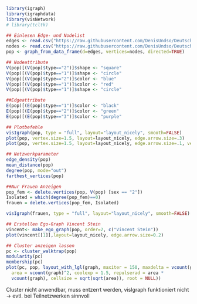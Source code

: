 ```{r Einlesen}
library(igraph)
library(igraphdata)
library(visNetwork)
# library(tcltk)

## Einlesen Edge- und Nodelist
edges <- read.csv("https://raw.githubusercontent.com/DenisUndso/Deutsche-Charts/master/popmusik_el.csv", header=T, as.is=T, sep=",")
nodes <- read.csv("https://raw.githubusercontent.com/DenisUndso/Deutsche-Charts/master/popmusik_nl.csv", header=T, as.is=T, sep=",")
pop <- graph_from_data_frame(d=edges, vertices=nodes, directed=TRUE)
```

```{r Visualisierung}
## Nodeattribute
V(pop)[(V(pop)$type=="2")]$shape <- "square"
V(pop)[(V(pop)$type=="1")]$shape <- "circle"
V(pop)[(V(pop)$type=="2")]$color <- "blue"
V(pop)[(V(pop)$type=="1")]$color <- "red"
V(pop)[(V(pop)$type=="1")]$shape <- "circle"

##Edgeattribute
E(pop)[(E(pop)$type=="1")]$color <- "black"
E(pop)[(E(pop)$type=="2")]$color <- "green"
E(pop)[(E(pop)$type=="3")]$color <- "purple"
```

```{r Erstellen und Auswerten}
## Plotbefehle
visIgraph(pop, type = "full", layout="layout_nicely", smooth=FALSE)
plot(pop, vertex.size=1.5, layout=layout_nicely, edge.arrow.size=.3)
plot(pop, vertex.size=1.5, layout=layout_nicely, edge.arrow.size=.1, vertex.label.dist=1, vertex.label.cex=.5, vertex.label.degree=pi/2)

## Netzwerkparameter
edge_density(pop)
mean_distance(pop)
degree(pop, mode="out")
farthest_vertices(pop)
```


```{r Frauen}
##Nur Frauen Anzeigen
pop_fem <- delete.vertices(pop, V(pop) [sex == "2"])
Isolated = which(degree(pop_fem)==0)
frauen = delete.vertices(pop_fem, Isolated)

visIgraph(frauen, type = "full", layout="layout_nicely", smooth=FALSE)
```

```{r Egograph}
## Erstellen Ego-Graph Vincent Stein
vincent<- make_ego_graph(pop, order=2, c("Vincent Stein"))
plot(vincent[[1]],layout=layout_nicely, edge.arrow.size=0.2)
```

```{r Cluster}
## Cluster anzeigen lassen
pc <- cluster_walktrap(pop)
modularity(pc)
membership(pc)
plot(pc, pop, layout_with_lgl(graph, maxiter = 150, maxdelta = vcount(graph),
  area = vcount(graph)^2, coolexp = 1.5, repulserad = area *
  vcount(graph), cellsize = sqrt(sqrt(area)), root = NULL))
```
Cluster nicht anwendbar, muss entzerrt werden, visIgraph funktioniert nicht
-> evtl. bei Teilnetzwerken sinnvoll

